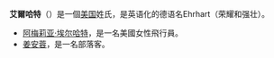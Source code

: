 '''艾爾哈特'''（{{lang-en|Earhart}}）是一個[[美国|美国]]姓氏，是英语化的德语名Ehrhart（荣耀和强壮）。
*[[阿梅莉亚·埃尔哈特|阿梅莉亚·埃尔哈特]]，是一名美國女性飛行員。
*[[姜安蓉|姜安蓉]]，是一名部落客。
{{Disambiguation|A|Cat=四字姓氏消歧义}}
